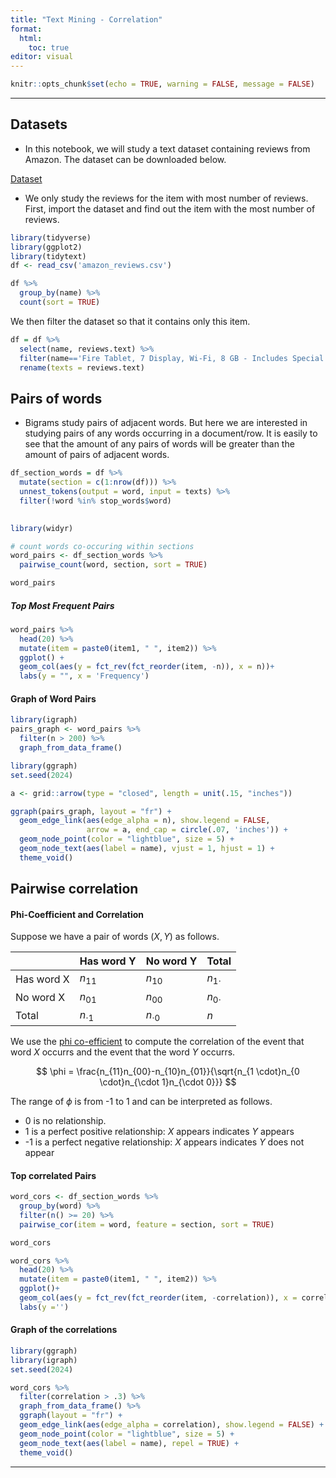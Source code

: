 ```yaml
---
title: "Text Mining - Correlation"
format: 
  html: 
    toc: true
editor: visual
---
```


```r
knitr::opts_chunk$set(echo = TRUE, warning = FALSE, message = FALSE)
```

------------------------------------------------------------------------


## Datasets

- In this notebook, we will study a text dataset containing reviews from Amazon. The dataset can be downloaded below.

[Dataset](amazon_reviews.csv)

- We only study the reviews for the item with most number of reviews. First, import the dataset and find out the item with the most number of reviews. 


```r
library(tidyverse)
library(ggplot2)
library(tidytext)
df <- read_csv('amazon_reviews.csv')

df %>% 
  group_by(name) %>% 
  count(sort = TRUE)
```

We then filter the dataset so that it contains only this item. 

```r
df = df %>% 
  select(name, reviews.text) %>% 
  filter(name=='Fire Tablet, 7 Display, Wi-Fi, 8 GB - Includes Special Offers, Magenta') %>% 
  rename(texts = reviews.text)
```

## Pairs of words

- Bigrams study pairs of adjacent words. But here we are interested in studying pairs of any words occurring in a document/row. It is easily to see that the amount of any pairs of words will be greater than the amount of pairs of adjacent words. 

```r
df_section_words = df %>% 
  mutate(section = c(1:nrow(df))) %>% 
  unnest_tokens(output = word, input = texts) %>% 
  filter(!word %in% stop_words$word)
           

library(widyr)

# count words co-occuring within sections
word_pairs <- df_section_words %>%
  pairwise_count(word, section, sort = TRUE)

word_pairs
```

##### Top Most Frequent Pairs

```r
word_pairs %>% 
  head(20) %>% 
  mutate(item = paste0(item1, " ", item2)) %>% 
  ggplot() + 
  geom_col(aes(y = fct_rev(fct_reorder(item, -n)), x = n))+
  labs(y = "", x = 'Frequency')

```

#### Graph of Word Pairs

```r
library(igraph)
pairs_graph <- word_pairs %>%
  filter(n > 200) %>%
  graph_from_data_frame()

library(ggraph)
set.seed(2024)

a <- grid::arrow(type = "closed", length = unit(.15, "inches"))

ggraph(pairs_graph, layout = "fr") +
  geom_edge_link(aes(edge_alpha = n), show.legend = FALSE,
                 arrow = a, end_cap = circle(.07, 'inches')) +
  geom_node_point(color = "lightblue", size = 5) +
  geom_node_text(aes(label = name), vjust = 1, hjust = 1) +
  theme_void()
```



## Pairwise correlation

#### Phi-Coefficient and Correlation

Suppose we have a pair of words $(X, Y)$ as follows.

|            | Has word Y | No word Y | Total     |
|------------|------------|-----------|-----------|
| Has word X | $n_{11}$   | $n_{10}$ | $n_{1 \cdot}$  |
| No word X  | $n_{01}$    | $n_{00}$   | $n_{0 \cdot}$  |
| Total      | $n_{\cdot 1}$   | $n_{\cdot 0}$  | $n$         |

We use the [phi co-efficient](https://en.wikipedia.org/wiki/Phi_coefficient) to compute the correlation of the event that word $X$ occurrs and the event that the word $Y$ occurrs. 

$$
\phi = \frac{n_{11}n_{00}-n_{10}n_{01}}{\sqrt{n_{1 \cdot}n_{0 \cdot}n_{\cdot 1}n_{\cdot 0}}}
$$

The range of $\phi$ is from -1 to 1 and can be interpreted as follows. 

- 0 is no relationship. 
- 1 is a perfect positive relationship: $X$ appears indicates $Y$ appears
- -1 is a perfect negative relationship: $X$ appears indicates $Y$ does not appear

#### Top correlated Pairs

```r
word_cors <- df_section_words %>%
  group_by(word) %>%
  filter(n() >= 20) %>%
  pairwise_cor(item = word, feature = section, sort = TRUE)

word_cors
```

```r
word_cors %>% 
  head(20) %>% 
  mutate(item = paste0(item1, " ", item2)) %>% 
  ggplot()+
  geom_col(aes(y = fct_rev(fct_reorder(item, -correlation)), x = correlation))+
  labs(y ='')
```


#### Graph of the correlations

```r
library(ggraph)
library(igraph)
set.seed(2024)

word_cors %>%
  filter(correlation > .3) %>%
  graph_from_data_frame() %>%
  ggraph(layout = "fr") +
  geom_edge_link(aes(edge_alpha = correlation), show.legend = FALSE) +
  geom_node_point(color = "lightblue", size = 5) +
  geom_node_text(aes(label = name), repel = TRUE) +
  theme_void()
```

---